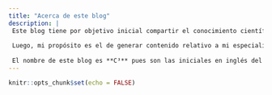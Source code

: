 ```yaml
---
title: "Acerca de este blog"
description: |
 Este blog tiene por objetivo inicial compartir el conocimiento científico generado por mí en un ambiente virtual que facilite su distribución y a su vez sirva como repositorio de esta información.
 
 Luego, mi propósito es el de generar contenido relativo a mi especialidad que sea asequible para todo público. Eventualmente, crear contenido en redes sociales que se base en este mismo propósito, y así, poder difundir el área de conocimiento que tanto me apasiona.
 
 El nombre de este blog es **C³** pues son las iniciales en inglés del área en la que me especialicé y mi nombre: _Computational Chemistry Camilo_, _C C C_, C³.
---
```


```r
knitr::opts_chunk$set(echo = FALSE)
```
